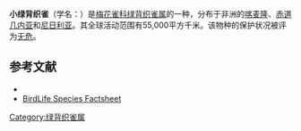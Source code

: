 {{Speciesbox
| name = 小绿背织雀
| image = NesocharisShelleyiGronvold.jpg
| status = LC | status_system = IUCN3.1
| genus = Nesocharis
| species = shelleyi
| authority = {{link-en|博伊德·亚历山大|Boyd Alexander|Alexander}}, 1903
}}

'''小绿背织雀'''（学名：{{lang|la|''Nesocharis shelleyi''}}）是[[梅花雀科|梅花雀科]][[绿背织雀属|绿背织雀属]]的一种，分布于非洲的[[喀麦隆|喀麦隆]]、[[赤道几内亚|赤道几内亚]]和[[尼日利亚|尼日利亚]]。其全球活动范围有55,000平方千米。该物种的保护状况被评为[[无危|无危]]。

== 参考文献 ==<!-- FieldianaZool34:35. -->
* {{IUCN2010 | assessors = BirdLife International | year = 2009 | id = 149327 | title = Nesocharis shelleyi | version = 2010.3 | downloaded = 2010-11-04 }}
* [http://www.birdlife.org/datazone/species/index.html?action=SpcHTMDetails.asp&sid=8604&m=0 BirdLife Species Factsheet] {{Wayback|url=http://www.birdlife.org/datazone/species/index.html?action=SpcHTMDetails.asp&sid=8604&m=0 |date=20090105041031 }}
{{Taxonbar|from=Q749176}}

[[Category:绿背织雀属|Category:绿背织雀属]]